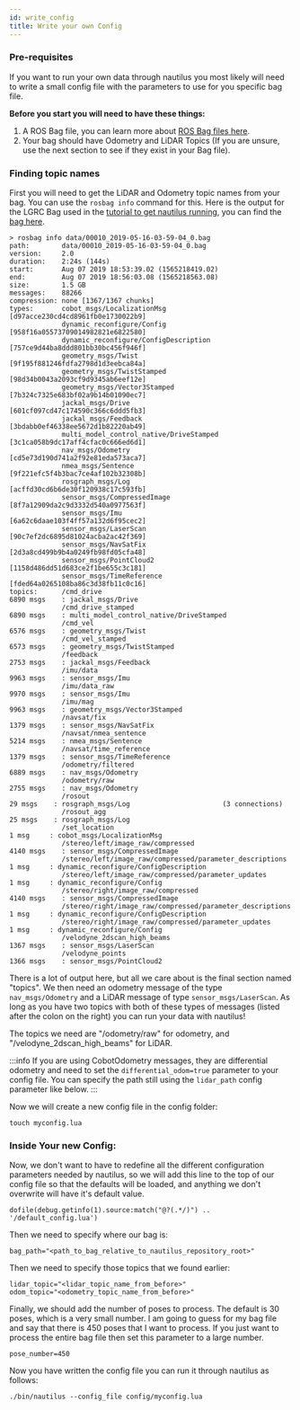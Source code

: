 ```yaml
---
id: write_config
title: Write your own Config
---
```


### Pre-requisites

If you want to run your own data through nautilus you most likely will need to write a small config file with the parameters to use for you specific bag file.

**Before you start you will need to have these things:**
1. A ROS Bag file, you can learn more about [ROS Bag files here](http://wiki.ros.org/Bags).
2. Your bag should have Odometry and LiDAR Topics (If you are unsure, use the next section to see if they exist in your Bag file).

### Finding topic names

First you will need to get the LiDAR and Odometry topic names from your bag. You can use the ```rosbag info``` command for this. Here is the output for the LGRC Bag used in the [tutorial to get nautilus running](run_nautilus.mdx), you can find the [bag here](https://drive.google.com/open?id=1thDp4MJF6l2yZ9Z_JFAmdhMQZrld0oQ5).

```
> rosbag info data/00010_2019-05-16-03-59-04_0.bag
path:        data/00010_2019-05-16-03-59-04_0.bag
version:     2.0
duration:    2:24s (144s)
start:       Aug 07 2019 18:53:39.02 (1565218419.02)
end:         Aug 07 2019 18:56:03.08 (1565218563.08)
size:        1.5 GB
messages:    88266
compression: none [1367/1367 chunks]
types:       cobot_msgs/LocalizationMsg              [d97acce230cd4cd8961fb0e1730022b9]
             dynamic_reconfigure/Config              [958f16a05573709014982821e6822580]
             dynamic_reconfigure/ConfigDescription   [757ce9d44ba8ddd801bb30bc456f946f]
             geometry_msgs/Twist                     [9f195f881246fdfa2798d1d3eebca84a]
             geometry_msgs/TwistStamped              [98d34b0043a2093cf9d9345ab6eef12e]
             geometry_msgs/Vector3Stamped            [7b324c7325e683bf02a9b14b01090ec7]
             jackal_msgs/Drive                       [601cf097cd47c174590c366c6ddd5fb3]
             jackal_msgs/Feedback                    [3bdabb0ef46338ee5672d1b82220ab49]
             multi_model_control_native/DriveStamped [3c1ca058b9dc17aff4cfac0c666ed6d1]
             nav_msgs/Odometry                       [cd5e73d190d741a2f92e81eda573aca7]
             nmea_msgs/Sentence                      [9f221efc5f4b3bac7ce4af102b32308b]
             rosgraph_msgs/Log                       [acffd30cd6b6de30f120938c17c593fb]
             sensor_msgs/CompressedImage             [8f7a12909da2c9d3332d540a0977563f]
             sensor_msgs/Imu                         [6a62c6daae103f4ff57a132d6f95cec2]
             sensor_msgs/LaserScan                   [90c7ef2dc6895d81024acba2ac42f369]
             sensor_msgs/NavSatFix                   [2d3a8cd499b9b4a0249fb98fd05cfa48]
             sensor_msgs/PointCloud2                 [1158d486dd51d683ce2f1be655c3c181]
             sensor_msgs/TimeReference               [fded64a0265108ba86c3d38fb11c0c16]
topics:      /cmd_drive                                                  6890 msgs    : jackal_msgs/Drive                      
             /cmd_drive_stamped                                          6890 msgs    : multi_model_control_native/DriveStamped
             /cmd_vel                                                    6576 msgs    : geometry_msgs/Twist                    
             /cmd_vel_stamped                                            6573 msgs    : geometry_msgs/TwistStamped             
             /feedback                                                   2753 msgs    : jackal_msgs/Feedback                   
             /imu/data                                                   9963 msgs    : sensor_msgs/Imu                        
             /imu/data_raw                                               9970 msgs    : sensor_msgs/Imu                        
             /imu/mag                                                    9963 msgs    : geometry_msgs/Vector3Stamped           
             /navsat/fix                                                 1379 msgs    : sensor_msgs/NavSatFix                  
             /navsat/nmea_sentence                                       5214 msgs    : nmea_msgs/Sentence                     
             /navsat/time_reference                                      1379 msgs    : sensor_msgs/TimeReference              
             /odometry/filtered                                          6889 msgs    : nav_msgs/Odometry                      
             /odometry/raw                                               2755 msgs    : nav_msgs/Odometry                      
             /rosout                                                       29 msgs    : rosgraph_msgs/Log                       (3 connections)
             /rosout_agg                                                   25 msgs    : rosgraph_msgs/Log                      
             /set_location                                                  1 msg     : cobot_msgs/LocalizationMsg             
             /stereo/left/image_raw/compressed                           4140 msgs    : sensor_msgs/CompressedImage            
             /stereo/left/image_raw/compressed/parameter_descriptions       1 msg     : dynamic_reconfigure/ConfigDescription  
             /stereo/left/image_raw/compressed/parameter_updates            1 msg     : dynamic_reconfigure/Config             
             /stereo/right/image_raw/compressed                          4140 msgs    : sensor_msgs/CompressedImage            
             /stereo/right/image_raw/compressed/parameter_descriptions      1 msg     : dynamic_reconfigure/ConfigDescription  
             /stereo/right/image_raw/compressed/parameter_updates           1 msg     : dynamic_reconfigure/Config             
             /velodyne_2dscan_high_beams                                 1367 msgs    : sensor_msgs/LaserScan                  
             /velodyne_points                                            1366 msgs    : sensor_msgs/PointCloud2
```

There is a lot of output here, but all we care about is the final section named "topics". We then need an odometry message of the type ```nav_msgs/Odometry``` and a LiDAR message of type ```sensor_msgs/LaserScan```. As long as you have two topics with both of these types of messages (listed after the colon on the right) you can run your data with nautilus! 

The topics we need are "/odometry/raw" for odometry, and "/velodyne_2dscan_high_beams" for LiDAR.

:::info
If you are using CobotOdometry messages, they are differential odometry and need to set the ```differential_odom=true``` parameter to your config file. You can specify the path still using the ```lidar_path``` config parameter like below.
:::

Now we will create a new config file in the config folder:

```
touch myconfig.lua
```

### Inside Your new Config:

Now, we don't want to have to redefine all the different configuration parameters needed by nautilus, so we will add this line to the top of our config file so that the defaults will be loaded, and anything we don't overwrite will have it's default value.

```
dofile(debug.getinfo(1).source:match("@?(.*/)") .. '/default_config.lua')
```

Then we need to specify where our bag is:

```
bag_path="<path_to_bag_relative_to_nautilus_repository_root>"
```

Then we need to specify those topics that we found earlier:

```
lidar_topic="<lidar_topic_name_from_before>"
odom_topic="<odometry_topic_name_from_before>"
```

Finally, we should add the number of poses to process. The default is 30 poses, which is a very small number. I am going to guess for my bag file and say that there is 450 poses that I want to process. If you just want to process the entire bag file then set this parameter to a large number.

```
pose_number=450
```

Now you have written the config file you can run it through nautilus as follows:

```
./bin/nautilus --config_file config/myconfig.lua
```

